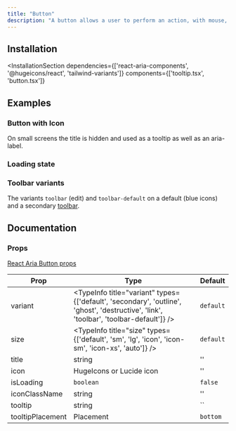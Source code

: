 ```yaml
---
title: "Button"
description: "A button allows a user to perform an action, with mouse, touch, and keyboard interactions."
---
```





<DemoCodePreview codePath="button/default.tsx" demoPath="demos/button/default" />


## Installation

<InstallationSection
  dependencies={['react-aria-components', '@hugeicons/react', 'tailwind-variants']}
  components={['tooltip.tsx', 'button.tsx']}
>
  <InstallationCommand command="execute" params="shadcn@latest add ~website/r/button.json" />
</InstallationSection>

## Examples

### Button with Icon

On small screens the title is hidden and used as a tooltip as well as an aria-label.


<DemoCodePreview
  codePath="button/with-icon.tsx"
  demoPath="demos/button/with-icon"
  title="With Icon"
/>

### Loading state
<DemoCodePreview
  codePath="button/loading-state.tsx"
  demoPath="demos/button/loading-state"
/>

### Toolbar variants
The variants `toolbar` (edit) and `toolbar-default` on a default (blue icons) and a secondary [toolbar](/docs/components/content/toolbar).

<DemoCodePreview
  codePath="button/toolbar.tsx"
  demoPath="demos/button/toolbar"
/>

## Documentation

### Props

[React Aria Button props](https://react-spectrum.adobe.com/react-aria/Button.html#props)

| Prop             | Type                                                                                                         | Default   |
  |------------------|--------------------------------------------------------------------------------------------------------------|-----------|
| variant          |<TypeInfo title="variant" types={['default', 'secondary', 'outline', 'ghost', 'destructive', 'link', 'toolbar', 'toolbar-default']} />| `default` |
| size          |<TypeInfo title="size" types={['default', 'sm', 'lg', 'icon', 'icon-sm', 'icon-xs', 'auto']} />| `default` |
| title            | string                                                                                                       | ''        |
| icon             | HugeIcons or Lucide icon                                            | ''        |
| isLoading          |  `boolean`                                                                                                     |  `false`     |
| iconClassName    | string                                                                                                       | ''        |
| tooltip          | string                                                                                                       | ``        |
| tooltipPlacement | Placement                                                                                                    | `bottom`  |
